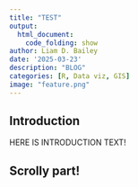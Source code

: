 ```yaml
---
title: "TEST"
output:
  html_document:
    code_folding: show
author: Liam D. Bailey
date: '2025-03-23'
description: "BLOG"
categories: [R, Data viz, GIS]
image: "feature.png"
---
```


## Introduction

HERE IS INTRODUCTION TEXT!

## Scrolly part!

```{=html}
<script src="https://unpkg.com/intersection-observer@0.5.1/intersection-observer.js"></script>
<script src="https://unpkg.com/scrollama"></script>
<script src="https://d3js.org/d3.v7.min.js"></script>
<script>

// Try creating the HTML content myself
var new_section = d3.select("#scrolly-part")
    .append("section")
    .attr("id", "scrolly");
var new_article = new_section.append("article")

// First div
new_article.append("div")
    .attr("class", "step is-active")
    .attr("data-step", "1")
    .attr("data-url", "img/test.svg")
    .append("p")
    .text("TEST TEXT TEST TEXT TEST TEXT TEST TEXT TEST TEXT TEST TEXT TEST TEXT TEST TEXT TEST TEXT TEST TEXT TEST TEXT TEST TEXT TEST TEXT TEST TEXT TEST TEXT TEST TEXT TEST TEXT TEST TEXT TEST TEXT TEST TEXT TEST TEXT TEST TEXT TEST TEXT TEST TEXT TEST TEXT TEST TEXT TEST TEXT TEST TEXT TEST TEXT TEST TEXT TEST TEXT TEST TEXT TEST TEXT TEST TEXT TEST TEXT TEST TEXT TEST TEXT TEST TEXT TEST TEXT TEST TEXT TEST TEXT TEST TEXT TEST TEXT TEST TEXT TEST TEXT TEST TEXT TEST TEXT TEST TEXT TEST TEXT TEST TEXT TEST TEXT TEST TEXT TEST TEXT TEST TEXT TEST TEXT TEST TEXT TEST TEXT TEST TEXT TEST TEXT TEST TEXT TEST TEXT TEST TEXT TEST TEXT TEST TEXT TEST TEXT TEST TEXT TEST TEXT TEST TEXT TEST TEXT TEST TEXT TEST TEXT TEST TEXT TEST TEXT TEST TEXT TEST TEXT TEST TEXT TEST TEXT TEST TEXT TEST TEXT TEST TEXT TEST TEXT TEST TEXT ");
    
// Second div
new_article.append("div")
    .attr("class", "step")
    .attr("data-step", "2")
    .attr("data-url", "img/test2.svg")
    .append("p")
    .text("TEST TEXT TEST TEXT TEST TEXT TEST TEXT TEST TEXT TEST TEXT TEST TEXT TEST TEXT TEST TEXT TEST TEXT TEST TEXT TEST TEXT TEST TEXT TEST TEXT TEST TEXT TEST TEXT TEST TEXT TEST TEXT TEST TEXT TEST TEXT TEST TEXT TEST TEXT TEST TEXT TEST TEXT TEST TEXT TEST TEXT TEST TEXT TEST TEXT TEST TEXT TEST TEXT TEST TEXT TEST TEXT TEST TEXT TEST TEXT TEST TEXT TEST TEXT TEST TEXT TEST TEXT TEST TEXT TEST TEXT TEST TEXT TEST TEXT TEST TEXT TEST TEXT TEST TEXT TEST TEXT TEST TEXT TEST TEXT TEST TEXT TEST TEXT TEST TEXT TEST TEXT TEST TEXT TEST TEXT TEST TEXT TEST TEXT TEST TEXT TEST TEXT TEST TEXT TEST TEXT TEST TEXT TEST TEXT TEST TEXT TEST TEXT TEST TEXT TEST TEXT TEST TEXT TEST TEXT TEST TEXT TEST TEXT TEST TEXT TEST TEXT TEST TEXT TEST TEXT TEST TEXT TEST TEXT TEST TEXT TEST TEXT TEST TEXT TEST TEXT TEST TEXT TEST TEXT ");
    
// Third div
new_article.append("div")
    .attr("class", "step")
    .attr("data-step", "3")
    .attr("data-url", "img/test3.svg")
    .append("p")
    .text("TEST TEXT TEST TEXT TEST TEXT TEST TEXT TEST TEXT TEST TEXT TEST TEXT TEST TEXT TEST TEXT TEST TEXT TEST TEXT TEST TEXT TEST TEXT TEST TEXT TEST TEXT TEST TEXT TEST TEXT TEST TEXT TEST TEXT TEST TEXT TEST TEXT TEST TEXT TEST TEXT TEST TEXT TEST TEXT TEST TEXT TEST TEXT TEST TEXT TEST TEXT TEST TEXT TEST TEXT TEST TEXT TEST TEXT TEST TEXT TEST TEXT TEST TEXT TEST TEXT TEST TEXT TEST TEXT TEST TEXT TEST TEXT TEST TEXT TEST TEXT TEST TEXT TEST TEXT TEST TEXT TEST TEXT TEST TEXT TEST TEXT TEST TEXT TEST TEXT TEST TEXT TEST TEXT TEST TEXT TEST TEXT TEST TEXT TEST TEXT TEST TEXT TEST TEXT TEST TEXT TEST TEXT TEST TEXT TEST TEXT TEST TEXT TEST TEXT TEST TEXT TEST TEXT TEST TEXT TEST TEXT TEST TEXT TEST TEXT TEST TEXT TEST TEXT TEST TEXT TEST TEXT TEST TEXT TEST TEXT TEST TEXT TEST TEXT TEST TEXT TEST TEXT TEST TEXT ");

// Create the scrolly architecture
//    .append("div")
//    .attr("class", "internal-buffer")
new_section.append("div")
    .attr("class", "sticky-thing")
    .append("img")
    .attr("src", "img/test.svg")
    .attr("class", "sticky-image")

// using d3 for convenience
var main = document.querySelector("main");
var scrolly = main.querySelector("#scrolly");
var sticky = scrolly.querySelector(".sticky-thing");
var article = scrolly.querySelector("article");
var steps = article.querySelectorAll(".step");

// initialize the scrollama
var scroller = scrollama();

// scrollama event handlers
function handleStepEnter(response) {
// response = { element, direction, index }
var el = response.element;

// remove is-active from all steps
// then add is-active to this step
steps.forEach(step => step.classList.remove('is-active'));
el.classList.add('is-active');

// update graphic based on step
// sticky.querySelector("p").innerText = el.dataset.url;
sticky.querySelector("img").src = el.dataset.url;
}

function init() {
scroller
.setup({
step: "#scrolly article .step",
offset: 0.75,
// Set this to true if we want to see where the scroller is
debug: false
})
.onStepEnter(handleStepEnter);

// setup resize event
window.addEventListener("resize", scroller.resize);
}

// kick things off
init();
</script>

```